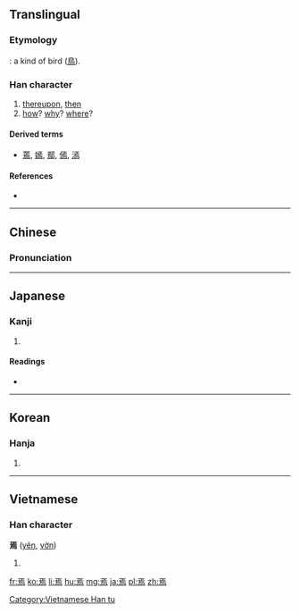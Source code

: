 ==Translingual==

===Etymology===
{{liushu|p}}: a kind of bird ([[鳥]]).

===Han character===
{{Han char|rn=86|rad=火|as=07|sn=11|four=1032<sub>7</sub>|canj=一卜中火 (MYLF)}}

# [[thereupon]], [[then]]
# [[how]]? [[why]]? [[where]]?

====Derived terms====
* [[蔫]], [[嫣]], [[鄢]], [[傿]], [[漹]]

====References====
* {{Han ref|kx=0672.210|dkj=19076|dj=1081.040|hdz=32206.140|uh=7109|ud=28937|bh=B26A|bd=45674}}

----

==Chinese==
{{zh-hanzi-box|[[焉]]}}

===Pronunciation===
{{zh-pron
|m=yān,yí
|c=jin1,jin4
|mc=y
|oc=y
|ma=
|cat=adv
}}

----

==Japanese==

===Kanji===
{{ja-kanji|grade=uc|rs=火07}}

# {{defn|lang=ja|sort=火07}}

====Readings====
* {{ja-readings|on=[[えん]] (en), [[い]] (i)|kun=[[いずくんそ]] (izukunso), [[すなわち]] (sunawachi), [[これ]] (kore)}}

----

==Korean==

===Hanja===
{{ko-hanja|hangeul=언|eumhun=어찌|rv=eon|mr=ŏn|y=en}}

# {{defn|lang=ko|sort=火07}}

----

==Vietnamese==

===Han character===
'''焉''' ([[yên]], [[vờn]])

# {{defn|lang=vi}}

[[Category:Vietnamese Han tu]]

[[fr:焉]]
[[ko:焉]]
[[li:焉]]
[[hu:焉]]
[[mg:焉]]
[[ja:焉]]
[[pl:焉]]
[[zh:焉]]